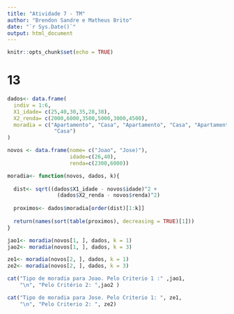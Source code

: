 ```yaml
---
title: "Atividade 7 - TM"
author: "Brendon Sandre e Matheus Brito"
date: "`r Sys.Date()`"
output: html_document
---
```


```r
knitr::opts_chunk$set(echo = TRUE)
```

# 13
```r
dados<- data.frame(
  indiv = 1:6,
  X1_idade= c(25,40,30,35,28,38),
  X2_renda= c(2000,6000,3500,5000,3000,4500),
  moradia = c("Apartamento", "Casa", "Apartamento", "Casa", "Apartamento",
               "Casa")
)

novos <- data.frame(nome= c("Joao", "Jose)"),
                    idade=c(26,40),
                    renda=c(2300,6000))

moradia<- function(novos, dados, k){
  
  dist<- sqrt((dados$X1_idade - novos$idade)^2 + 
                (dados$X2_renda - novos$renda)^2)
  
  proximos<- dados$moradia[order(dist)[1:k]]
  
  return(names(sort(table(proximos), decreasing = TRUE)[1]))
}

jao1<- moradia(novos[1, ], dados, k = 1)
jao2<- moradia(novos[1, ], dados, k = 3)

ze1<- moradia(novos[2, ], dados, k = 1)
ze2<- moradia(novos[2, ], dados, k = 3)

cat("Tipo de moradia para Joao. Pelo Criterio 1 :" ,jao1,
    "\n", "Pelo Critério 2: ",jao2 )

cat("Tipo de moradia para Jose. Pelo Criterio 1: ", ze1, 
    "\n", "Pelo Criterio 2: ", ze2)


```

